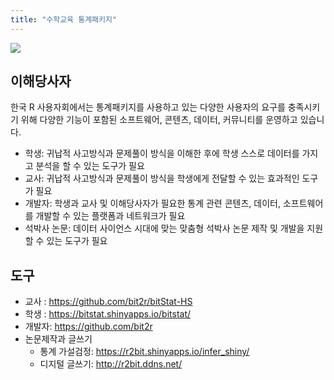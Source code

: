 ```yaml
---
title: "수학교육 통계패키지"
---
```


![](images/stakeholders.jpg)

## 이해당사자

한국 R 사용자회에서는 통계패키지를 사용하고 있는 다양한 사용자의 요구를 충족시키기 위해 다양한 기능이 포함된 소프트웨어, 콘텐츠, 데이터, 커뮤니티를 운영하고 있습니다.


- 학생: 귀납적 사고방식과 문제풀이 방식을 이해한 후에 학생 스스로 데이터를 가지고 분석을 할 수 있는 도구가 필요
- 교사: 귀납적 사고방식과 문제풀이 방식을 학생에게 전달할 수 있는 효과적인 도구가 필요
- 개발자: 학생과 교사 및 이해당사자가 필요한 통계 관련 콘텐츠, 데이터, 소프트웨어를 개발할 수 있는 플랫폼과 네트워크가 필요
- 석박사 논문: 데이터 사이언스 시대에 맞는 맞춤형 석박사 논문 제작 및 개발을 지원할 수 있는 도구가 필요

## 도구

- 교사 : <https://github.com/bit2r/bitStat-HS>
- 학생 : <https://bitstat.shinyapps.io/bitstat/>
- 개발자: <https://github.com/bit2r>
- 논문제작과 글쓰기
  -	통계 가설검정: <https://r2bit.shinyapps.io/infer_shiny/>
  -	디지털 글쓰기: <http://r2bit.ddns.net/>



